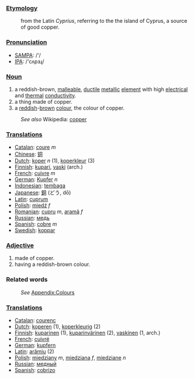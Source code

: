 ===[[Etymology]]===
:from the Latin ''Cyprius'', referring to the the island of Cyprus, a source of good copper.

===[[Pronunciation]]===
*[[w:SAMPA|SAMPA]]: /'/
*[[w:IPA|IPA]]: /'cʌpɜɻ/

===[[Noun]]===
#a reddish-brown, [[malleable]], [[ductile]] [[metal]]lic [[element]] with high [[electrical]] and [[thermal]] [[conductivity]].
#a thing made of copper.
#a [[red]]dish-[[brown]] [[color|colour]], the colour of copper.
:''See also'' Wikipedia: [[w:copper|copper]]

===[[Translation]]s===
*[[Catalan]]: [[coure]] ''m''
*[[Chinese]]: [[铜]]
*[[Dutch]]: [[koper]] ''n'' (1), [[koperkleur]] (3)
*[[Finnish]]: [[kupari]], [[vaski]] (arch.)
*[[French]]: [[cuivre]] ''m''
*[[German]]: [[Kupfer]] ''n''
*[[Indonesian]]: [[tembaga]]
*[[Japanese]]: [[銅]] (どう, dō)
*[[Latin]]: [[cuprum]]
*[[Polish]]: [[miedź]] ''f''
*[[Romanian]]: [[cupru]] ''m'', [[aramă]] ''f''
*[[Russian]]: [[медь]]
*[[Spanish]]: [[cobre]] ''m''
*[[Swedish]]: [[koppar]]

===[[Adjective]]===
#made of copper.
#having a reddish-brown colour.

===Related words===
:''See'' [[Wiktionary_Appendix:Colours|Appendix:Colours]]

===[[Translation]]s===
*[[Catalan]]: [[courenc]]
*[[Dutch]]: [[koperen]] (1), [[koperkleurig]] (2)
*[[Finnish]]: [[kuparinen]] (1), [[kuparinvärinen]] (2), [[vaskinen]] (1, arch.)
*[[French]]: [[cuivré]]
*[[German]]: [[kupfern]]
*[[Latin]]: [[arămiu]] (2)
*[[Polish]]: [[miedziany]] ''m'', [[miedziana]] ''f'', [[miedziane]] ''n''
*[[Russian]]: [[медный]]
*[[Spanish]]: [[cobrizo]]